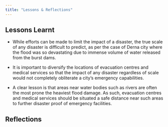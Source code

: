 ```yaml
---
title: "Lessons & Reflections"
---
```

## Lessons Learnt

- While efforts can be made to limit the impact of a disaster, the true scale of any disaster is difficult to predict, as per the case of Derna city where the flood was so devastating due to immense volume of water released from the burst dams.

- It is important to diversify the locations of evacuation centres and medical services so that the impact of any disaster regardless of scale would not completely obliterate a city's emergency capabilities.

- A clear lesson is that areas near water bodies such as rivers are often the most prone the heaviest flood damage. As such, evacuation centres and medical services should be situated a safe distance near such areas to further disaster proof of emergency facilities.

## Reflections

